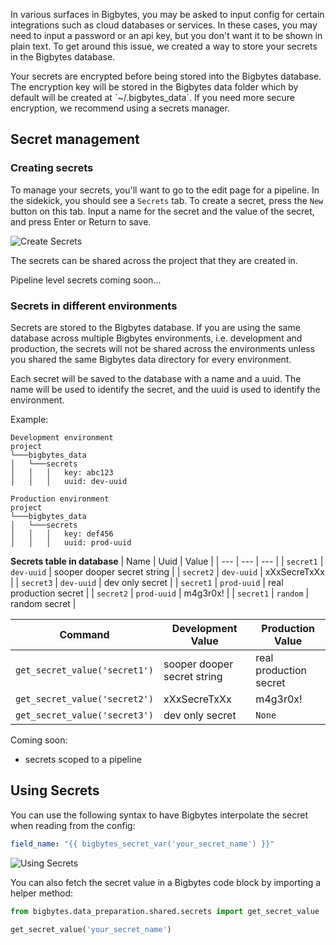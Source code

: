 In various surfaces in Bigbytes, you may be asked to input config for certain integrations
such as cloud databases or services. In these cases, you may need to input a password
or an api key, but you don't want it to be shown in plain text. To get around this issue,
we created a way to store your secrets in the Bigbytes database.

<Warning>
  Your secrets are encrypted before being stored into the Bigbytes database. The encryption key
  will be stored in the Bigbytes data folder which by default will be created at `~/.bigbytes_data`. If
  you need more secure encryption, we recommend using a secrets manager.
</Warning>

## Secret management

### Creating secrets

To manage your secrets, you'll want to go to the edit page for a pipeline. In the sidekick,
you should see a `Secrets` tab. To create a secret, press the `New` button on this tab.
Input a name for the secret and the value of the secret, and press Enter or Return to save.

![Create Secrets](https://github.com/digitranslab/assets/blob/main/create-secrets.png?raw=True)

The secrets can be shared across the project that they are created in.

Pipeline level secrets coming soon...

### Secrets in different environments

Secrets are stored to the Bigbytes database. If you are using the same database across multiple
Bigbytes environments, i.e. development and production, the secrets will not be shared across the environments
unless you shared the same Bigbytes data directory for every environment.

Each secret will be saved to the database with a name and a uuid. The name will be used to identify
the secret, and the uuid is used to identify the environment.

Example:

```
Development environment
project
└───bigbytes_data
│   └───secrets
│   │   │   key: abc123
│   │   │   uuid: dev-uuid

Production environment
project
└───bigbytes_data
│   └───secrets
│   │   │   key: def456
│   │   │   uuid: prod-uuid
```

<b>Secrets table in database</b>
| Name | Uuid | Value |
| --- | --- | --- |
| `secret1` | `dev-uuid` | sooper dooper secret string |
| `secret2` | `dev-uuid` | xXxSecreTxXx |
| `secret3` | `dev-uuid` | dev only secret |
| `secret1` | `prod-uuid` | real production secret |
| `secret2` | `prod-uuid` | m4g3r0x! |
| `secret1` | `random` | random secret |


| Command | Development Value | Production Value |
| --- | --- | --- |
| `get_secret_value('secret1')` | sooper dooper secret string | real production secret |
| `get_secret_value('secret2')` | xXxSecreTxXx | m4g3r0x! |
| `get_secret_value('secret3')` | dev only secret | `None` |

Coming soon:
* secrets scoped to a pipeline

## Using Secrets

You can use the following syntax to have Bigbytes interpolate the secret when reading from the config:

```yaml
field_name: "{{ bigbytes_secret_var('your_secret_name') }}"
```

![Using Secrets](https://github.com/digitranslab/assets/blob/main/using-secrets.png?raw=True)

You can also fetch the secret value in a Bigbytes code block by importing a helper method:

```python
from bigbytes.data_preparation.shared.secrets import get_secret_value

get_secret_value('your_secret_name')
```
